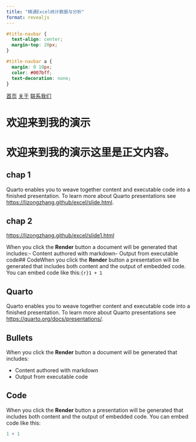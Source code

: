 ```yaml
---
title: "精通Excel统计数据与分析"
format: revealjs
---
```


```css
#title-navbar {
  text-align: center;
  margin-top: 20px;
}

#title-navbar a {
  margin: 0 10px;
  color: #007bff;
  text-decoration: none;
}
```

<div id="title-navbar">
  <a href="https://www.example.com" target="_blank">首页</a>
  <a href="https://www.anotherexample.com" target="_blank">关于</a>
  <a href="https://www.yetanotherexample.com" target="_blank">联系我们</a>
</div>

# 欢迎来到我的演示

# 欢迎来到我的演示这里是正文内容。

## chap 1

Quarto enables you to weave together content and executable code into a finished presentation. To learn more about Quarto presentations see <https://lizongzhang.github/excel/slide.html>.

## chap 2

<https://lizongzhang.github/excel/slide1.html>

When you click the **Render** button a document will be generated that includes:- Content authored with markdown- Output from executable code## CodeWhen you click the **Render** button a presentation will be generated that includes both content and the output of embedded code. You can embed code like this:`{r}1 + 1`

## Quarto

Quarto enables you to weave together content and executable code into a finished presentation. To learn more about Quarto presentations see <https://quarto.org/docs/presentations/>.

## Bullets

When you click the **Render** button a document will be generated that includes:

-   Content authored with markdown
-   Output from executable code

## Code

When you click the **Render** button a presentation will be generated that includes both content and the output of embedded code. You can embed code like this:

```r
1 + 1
```
